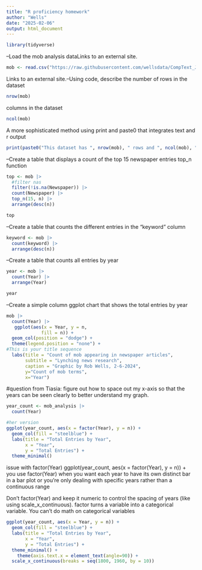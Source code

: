 ```yaml
---
title: "R proficiency homework"
author: "Wells"
date: "2025-02-06"
output: html_document
---
```


```r
library(tidyverse)
```

--Load the mob analysis dataLinks to an external site.
```r
mob <- read.csv("https://raw.githubusercontent.com/wellsdata/CompText_Jour/main/data/mob_analysis_data.csv")
```

Links to an external site.--Using code, describe the number of rows in the dataset
```r
nrow(mob)
```
columns in the dataset
```r
ncol(mob)
```

A more sophisticated method using print and paste0 that integrates text and r output

```r
print(paste0("This dataset has ", nrow(mob), " rows and ", ncol(mob), " columns."))

```


--Create a table that displays a count of the top 15 newspaper entries
top_n function
```r

top <- mob |> 
  #filter nas
  filter(!is.na(Newspaper)) |> 
  count(Newspaper) |>
  top_n(15, n) |> 
  arrange(desc(n))

top

```

--Create a table that counts the different entries in the "keyword" column
```r
keyword <- mob |> 
  count(keyword) |>
  arrange(desc(n))

```

--Create a table that counts all entries by year

```r
year <- mob |> 
  count(Year) |> 
  arrange(Year)

year
```

--Create a simple column ggplot chart that shows the total entries by year

```r
mob |> 
  count(Year) |> 
   ggplot(aes(x = Year, y = n,
             fill = n)) +
  geom_col(position = "dodge") + 
  theme(legend.position = "none") +
#This is your title sequence
  labs(title = "Count of mob appearing in newspaper articles",
       subtitle = "Lynching news research",
       caption = "Graphic by Rob Wells, 2-6-2024",
       y="Count of mob terms",
       x="Year")

```
#question from Tiasia: figure out how to space out my x-axis so that the years can be seen clearly to better understand my graph. 
```r
year_count <- mob_analysis |>
  count(Year)

#her version
ggplot(year_count, aes(x = factor(Year), y = n)) +
  geom_col(fill = "steelblue") +
  labs(title = "Total Entries by Year",
       x = "Year",
       y = "Total Entries") +
  theme_minimal()
```

issue with factor(Year)
ggplot(year_count, aes(x = factor(Year), y = n)) +
you use factor(Year) when you want each year to have its own distinct bar in a bar plot or you're only dealing with specific years rather than a continuous range

Don't factor(Year) and keep it numeric to control the spacing of years (like using scale_x_continuous). factor turns a variable into a categorical variable. You can't do math on categorical variables


```r

ggplot(year_count, aes(x = Year, y = n)) +
  geom_col(fill = "steelblue") +
  labs(title = "Total Entries by Year",
       x = "Year",
       y = "Total Entries") +
  theme_minimal() +
    theme(axis.text.x = element_text(angle=90)) +
  scale_x_continuous(breaks = seq(1800, 1960, by = 10))
```



